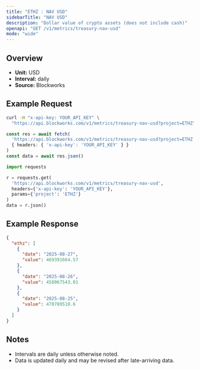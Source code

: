 ```yaml
---
title: "ETHZ : NAV USD"
sidebarTitle: "NAV USD"
description: "Dollar value of crypto assets (does not include cash)"
openapi: "GET /v1/metrics/treasury-nav-usd"
mode: "wide"
---
```


## Overview

- **Unit:** USD
- **Interval:** daily
- **Source:** Blockworks

## Example Request

<CodeGroup>

```bash cURL
curl -H "x-api-key: YOUR_API_KEY" \
  "https://api.blockworks.com/v1/metrics/treasury-nav-usd?project=ETHZ"
```

```typescript TypeScript
const res = await fetch(
  'https://api.blockworks.com/v1/metrics/treasury-nav-usd?project=ETHZ',
  { headers: { 'x-api-key': 'YOUR_API_KEY' } }
)
const data = await res.json()
```

```python Python
import requests

r = requests.get(
  'https://api.blockworks.com/v1/metrics/treasury-nav-usd',
  headers={'x-api-key': 'YOUR_API_KEY'},
  params={'project': 'ETHZ'}
)
data = r.json()
```

</CodeGroup>

## Example Response

```json
{
  "ethz": [
    {
      "date": "2025-08-27",
      "value": 469391664.57
    },
    {
      "date": "2025-08-26",
      "value": 458067543.01
    },
    {
      "date": "2025-08-25",
      "value": 470789510.6
    }
  ]
}
```

## Notes
- Intervals are daily unless otherwise noted.
- Data is updated daily and may be revised after late-arriving data.
